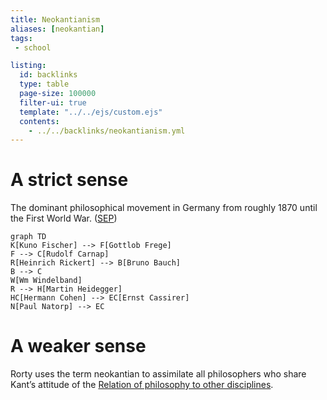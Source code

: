 ```yaml
---
title: Neokantianism
aliases: [neokantian]
tags:
 - school

listing:
  id: backlinks
  type: table
  page-size: 100000
  filter-ui: true
  template: "../../ejs/custom.ejs"
  contents:
    - ../../backlinks/neokantianism.yml
---
```


# A strict sense

The dominant philosophical movement in Germany from roughly 1870 until the First World War. ([SEP](https://plato.stanford.edu/entries/neo-kantianism))

```mermaid
graph TD
K[Kuno Fischer] --> F[Gottlob Frege]
F --> C[Rudolf Carnap]
R[Heinrich Rickert] --> B[Bruno Bauch]
B --> C
W[Wm Windelband]
R --> H[Martin Heidegger]
HC[Hermann Cohen] --> EC[Ernst Cassirer]
N[Paul Natorp] --> EC
```

# A weaker sense

Rorty uses the term neokantian to assimilate all philosophers who share Kant's attitude of the [Relation of philosophy to other disciplines](/docs/phil/interaction/Relation of philosophy to other disciplines.html).